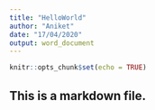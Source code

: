 ```yaml
---
title: "HelloWorld"
author: "Aniket"
date: "17/04/2020"
output: word_document
---
```


```r
knitr::opts_chunk$set(echo = TRUE)
```

## This is a markdown file. 
